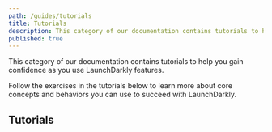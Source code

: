 ```yaml
---
path: /guides/tutorials
title: Tutorials
description: This category of our documentation contains tutorials to help you gain confidence as you use LaunchDarkly features.
published: true
---
```


This category of our documentation contains tutorials to help you gain confidence as you use LaunchDarkly features.

Follow the exercises in the tutorials below to learn more about core concepts and behaviors you can use to succeed with LaunchDarkly.

## Tutorials

<ChildPageList path="/guides/tutorials" unsorted="true"/>
